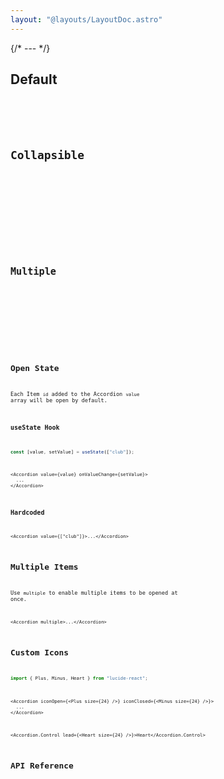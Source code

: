```yaml
---
layout: "@layouts/LayoutDoc.astro"
---
```




{/* --- */}

## Default

<Preview client:load>
  <Fragment slot="preview">
    <Example client:load />
  </Fragment>
  <Fragment slot="code">
    <Code code={ExampleRaw} lang="tsx" />
  </Fragment>
</Preview>

## Collapsible

<Preview client:load>
  <Fragment slot="preview">
    <ExampleCollapsible client:load />
  </Fragment>
  <Fragment slot="code">
    <Code code={ExampleCollapsibleRaw} lang="tsx" />
  </Fragment>
</Preview>

## Multiple

<Preview client:load>
  <Fragment slot="preview">
    <ExampleMultiple client:load />
  </Fragment>
  <Fragment slot="code">
    <Code code={ExampleMultipleRaw} lang="tsx" />
  </Fragment>
</Preview>

## Open State

Each Item `id` added to the Accordion `value` array will be open by default.

### useState Hook

```ts
const [value, setValue] = useState(["club"]);
```

```tsx
<Accordion value={value} onValueChange={setValue}>
  ...
</Accordion>
```

### Hardcoded

```tsx
<Accordion value={["club"]}>...</Accordion>
```

## Multiple Items

Use `multiple` to enable multiple items to be opened at once.

```tsx
<Accordion multiple>...</Accordion>
```

## Custom Icons

```ts
import { Plus, Minus, Heart } from "lucide-react";
```

```tsx
<Accordion iconOpen={<Plus size={24} />} iconClosed={<Minus size={24} />}>
  ...
</Accordion>
```

```tsx
<Accordion.Control lead={<Heart size={24} />}>Heart</Accordion.Control>
```

## API Reference

<ApiTable />
